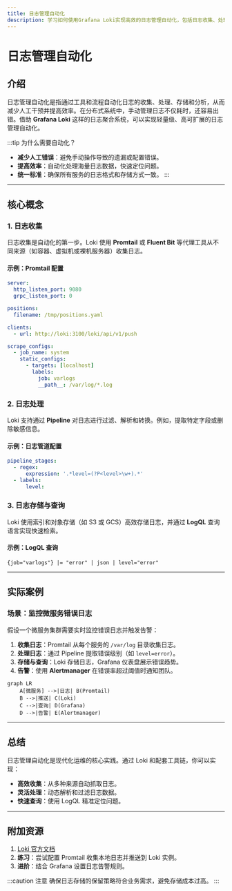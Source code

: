 ```yaml
---
title: 日志管理自动化
description: 学习如何使用Grafana Loki实现高效的日志管理自动化，包括日志收集、处理和存储的最佳实践。
---
```


# 日志管理自动化

## 介绍

日志管理自动化是指通过工具和流程自动化日志的收集、处理、存储和分析，从而减少人工干预并提高效率。在分布式系统中，手动管理日志不仅耗时，还容易出错。借助 **Grafana Loki** 这样的日志聚合系统，可以实现轻量级、高可扩展的日志管理自动化。

:::tip 为什么需要自动化？
- **减少人工错误**：避免手动操作导致的遗漏或配置错误。
- **提高效率**：自动化处理海量日志数据，快速定位问题。
- **统一标准**：确保所有服务的日志格式和存储方式一致。
:::

---

## 核心概念

### 1. 日志收集
日志收集是自动化的第一步。Loki 使用 **Promtail** 或 **Fluent Bit** 等代理工具从不同来源（如容器、虚拟机或裸机服务器）收集日志。

#### 示例：Promtail 配置
```yaml
server:
  http_listen_port: 9080
  grpc_listen_port: 0

positions:
  filename: /tmp/positions.yaml

clients:
  - url: http://loki:3100/loki/api/v1/push

scrape_configs:
  - job_name: system
    static_configs:
      - targets: [localhost]
        labels:
          job: varlogs
          __path__: /var/log/*.log
```

### 2. 日志处理
Loki 支持通过 **Pipeline** 对日志进行过滤、解析和转换。例如，提取特定字段或删除敏感信息。

#### 示例：日志管道配置
```yaml
pipeline_stages:
  - regex:
      expression: '.*level=(?P<level>\w+).*'
  - labels:
      level:
```

### 3. 日志存储与查询
Loki 使用索引和对象存储（如 S3 或 GCS）高效存储日志，并通过 **LogQL** 查询语言实现快速检索。

#### 示例：LogQL 查询
```logql
{job="varlogs"} |= "error" | json | level="error"
```

---

## 实际案例

### 场景：监控微服务错误日志
假设一个微服务集群需要实时监控错误日志并触发告警：

1. **收集日志**：Promtail 从每个服务的 `/var/log` 目录收集日志。
2. **处理日志**：通过 Pipeline 提取错误级别（如 `level=error`）。
3. **存储与查询**：Loki 存储日志，Grafana 仪表盘展示错误趋势。
4. **告警**：使用 **Alertmanager** 在错误率超过阈值时通知团队。

```mermaid
graph LR
    A[微服务] -->|日志| B(Promtail)
    B -->|推送| C(Loki)
    C -->|查询| D(Grafana)
    D -->|告警| E(Alertmanager)
```

---

## 总结

日志管理自动化是现代化运维的核心实践。通过 Loki 和配套工具链，你可以实现：
- **高效收集**：从多种来源自动抓取日志。
- **灵活处理**：动态解析和过滤日志数据。
- **快速查询**：使用 LogQL 精准定位问题。

---

## 附加资源

1. [Loki 官方文档](https://grafana.com/docs/loki/latest/)
2. **练习**：尝试配置 Promtail 收集本地日志并推送到 Loki 实例。
3. **进阶**：结合 Grafana 设置日志告警规则。

:::caution 注意
确保日志存储的保留策略符合业务需求，避免存储成本过高。
:::